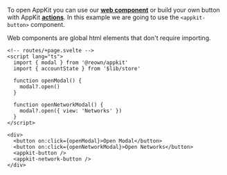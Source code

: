 To open AppKit you can use our [**web component**](../../core/components) or build your own button with AppKit [**actions**](../../core/actions.mdx#open-and-close-the-modal).
In this example we are going to use the `<appkit-button>` component.

Web components are global html elements that don't require importing.

```svelte
<!-- routes/+page.svelte -->
<script lang="ts">
  import { modal } from '@reown/appkit'
  import { accountState } from '$lib/store'

  function openModal() {
    modal?.open()
  }

  function openNetworkModal() {
    modal?.open({ view: 'Networks' })
  }
</script>

<div>
  <button on:click={openModal}>Open Modal</button>
  <button on:click={openNetworkModal}>Open Networks</button>
  <appkit-button />
  <appkit-network-button />
</div>
```
